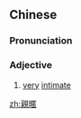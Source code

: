 {{also|親昵|亲昵}}
==Chinese==
{{zh-forms|s=亲昵|t2=親昵}}

===Pronunciation===
{{zh-pron
|m=qīnnì
|c=can1 nik1
|mn=qz:chhin-lia̍k/xm,zz:chhin-le̍k
|cat=a
}}

===Adjective===
{{zh-adj}}

# [[very]] [[intimate]]

[[zh:親暱]]
